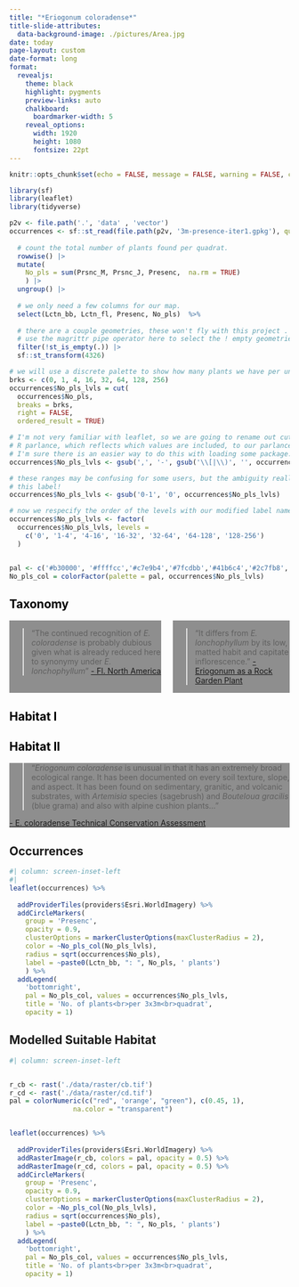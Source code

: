 ```yaml
---
title: "*Eriogonum coloradense*"
title-slide-attributes:
  data-background-image: ./pictures/Area.jpg
date: today
page-layout: custom
date-format: long
format: 
  revealjs:
    theme: black
    highlight: pygments
    preview-links: auto
    chalkboard: 
      boardmarker-width: 5
    reveal_options:
      width: 1920
      height: 1080
      fontsize: 22pt
---
```


```r
knitr::opts_chunk$set(echo = FALSE, message = FALSE, warning = FALSE, comment = "", fig.align="center")
```

```r
library(sf)
library(leaflet)
library(tidyverse)
```

```r
p2v <- file.path('.', 'data' , 'vector')
occurrences <- sf::st_read(file.path(p2v, '3m-presence-iter1.gpkg'), quiet = TRUE) |>
  
  # count the total number of plants found per quadrat. 
  rowwise() |>
  mutate(
    No_pls = sum(Prsnc_M, Prsnc_J, Presenc,  na.rm = TRUE)
    ) |>
  ungroup() |>
  
  # we only need a few columns for our map. 
  select(Lctn_bb, Lctn_fl, Presenc, No_pls)  %>% 
  
  # there are a couple geometries, these won't fly with this project . NOte we need to 
  # use the magrittr pipe operator here to select the ! empty geometries. 
  filter(!st_is_empty(.)) |>
  sf::st_transform(4326)

# we will use a discrete palette to show how many plants we have per unit area. 
brks <- c(0, 1, 4, 16, 32, 64, 128, 256)
occurrences$No_pls_lvls = cut(
  occurrences$No_pls, 
  breaks = brks,
  right = FALSE,
  ordered_result = TRUE)

# I'm not very familiar with leaflet, so we are going to rename out cut levels from
# R parlance, which reflects which values are included, to our parlance.  
# I'm sure there is an easier way to do this with loading some package... 
occurrences$No_pls_lvls <- gsub(',', '-', gsub('\\[|\\)', '', occurrences$No_pls_lvls))

# these ranges may be confusing for some users, but the ambiguity really affects
# this label!
occurrences$No_pls_lvls <- gsub('0-1', '0', occurrences$No_pls_lvls)

# now we respecify the order of the levels with our modified label names. 
occurrences$No_pls_lvls <- factor(
  occurrences$No_pls_lvls, levels = 
    c('0', '1-4', '4-16', '16-32', '32-64', '64-128', '128-256')
  )


pal <- c('#b30000', '#ffffcc','#c7e9b4','#7fcdbb','#41b6c4','#2c7fb8','#253494') # color brewer
No_pls_col = colorFactor(palette = pal, occurrences$No_pls_lvls)

```

## [Taxonomy]{style="color:black;"}  {background-image=./pictures/Ecoloradense.jpg}

:::: {.columns}
::: {.column width="48%" style="background-color: #00000070"}

> "The continued recognition of *E. coloradense* is probably dubious given what is already reduced here to synonymy under *E. lonchophyllum*" 
[- Fl. North America](http://www.efloras.org/florataxon.aspx?flora_id=1&taxon_id=250060371) 

:::


::: {.column width="48%" style="background-color: #00000070"}

> "It differs from *E. lonchophyllum* by its low, matted habit and capitate inflorescence." 
[- Eriogonum as a Rock Garden Plant](http://www.plantsystematics.org/reveal/pbio/eriog/eriogarden.html)

:::
::::

## [Habitat I]{style="color:black;"}  {background-image=./pictures/quadrat.jpg}

## [Habitat II]{style="color:black;"} {background-image=./pictures/Cochetopa.jpg}

::: {.rect width="100%" style="background-color: #00000070"}

> "*Eriogonum coloradense* is unusual in that it has an extremely broad ecological range. It has been documented on every soil texture, slope, and aspect. It has been found on sedimentary, granitic, and volcanic substrates, with *Artemisia* species (sagebrush) and *Bouteloua gracilis* (blue grama) and also with alpine cushion plants..."

[\n- E. coloradense Technical Conservation Assessment](https://www.fs.usda.gov/Internet/FSE_DOCUMENTS/stelprdb5206850.pdf)
:::


## Occurrences  

```r
#| column: screen-inset-left
#| 
leaflet(occurrences) %>%
  
  addProviderTiles(providers$Esri.WorldImagery) %>% 
  addCircleMarkers(
    group = 'Presenc', 
    opacity = 0.9,
    clusterOptions = markerClusterOptions(maxClusterRadius = 2), 
    color = ~No_pls_col(No_pls_lvls), 
    radius = sqrt(occurrences$No_pls),
    label = ~paste0(Lctn_bb, ": ", No_pls, ' plants')
    ) %>% 
  addLegend(
    'bottomright', 
    pal = No_pls_col, values = occurrences$No_pls_lvls,
    title = 'No. of plants<br>per 3x3m<br>quadrat',
    opacity = 1)
```

## Modelled Suitable Habitat


```r
#| column: screen-inset-left


r_cb <- rast('./data/raster/cb.tif')
r_cd <- rast('./data/raster/cd.tif')
pal = colorNumeric(c("red", 'orange', "green"), c(0.45, 1),
                na.color = "transparent")


leaflet(occurrences) %>%
  
  addProviderTiles(providers$Esri.WorldImagery) %>% 
  addRasterImage(r_cb, colors = pal, opacity = 0.5) %>%
  addRasterImage(r_cd, colors = pal, opacity = 0.5) %>%
  addCircleMarkers(
    group = 'Presenc', 
    opacity = 0.9,
    clusterOptions = markerClusterOptions(maxClusterRadius = 2), 
    color = ~No_pls_col(No_pls_lvls), 
    radius = sqrt(occurrences$No_pls),
    label = ~paste0(Lctn_bb, ": ", No_pls, ' plants')
    ) %>% 
  addLegend(
    'bottomright', 
    pal = No_pls_col, values = occurrences$No_pls_lvls,
    title = 'No. of plants<br>per 3x3m<br>quadrat',
    opacity = 1)
```
